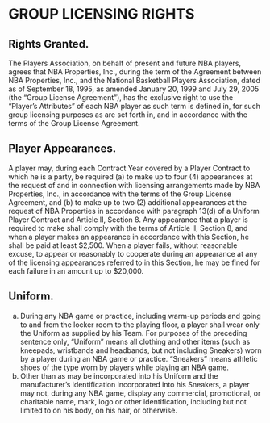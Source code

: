 # GROUP LICENSING RIGHTS

## Rights Granted.

The Players Association, on behalf of present and future NBA players, agrees that NBA Properties, Inc., during the term of the Agreement between NBA Properties, Inc., and the National Basketball Players Association, dated as of September 18, 1995, as amended January 20, 1999 and July 29, 2005 (the "Group License Agreement"), has the exclusive right to use the "Player's Attributes" of each NBA player as such term is defined in, for such group licensing purposes as are set forth in, and in accordance with the terms of the Group License Agreement.

## Player Appearances.

A player may, during each Contract Year covered by a Player Contract to which he is a party, be required (a) to make up to four (4) appearances at the request of and in connection with licensing arrangements made by NBA Properties, Inc., in accordance with the terms of the Group License Agreement, and (b) to make up to two (2) additional appearances at the request of NBA Properties in accordance with paragraph 13(d) of a Uniform Player Contract and Article II, Section 8. Any appearance that a player is required to make shall comply with the terms of Article II, Section 8, and when a player makes an appearance in accordance with this Section, he shall be paid at least \$2,500. When a player fails, without reasonable excuse, to appear or reasonably to cooperate during an appearance at any of the licensing appearances referred to in this Section, he may be fined for each failure in an amount up to \$20,000.

## Uniform.

(a) During any NBA game or practice, including warm-up periods and going to and from the locker room to the playing floor, a player shall wear only the Uniform as supplied by his Team. For purposes of the preceding sentence only, "Uniform" means all clothing and other items (such as kneepads, wristbands and headbands, but not including Sneakers) worn by a player during an NBA game or practice. "Sneakers" means athletic shoes of the type worn by players while playing an NBA game.
(b) Other than as may be incorporated into his Uniform and the manufacturer's identification incorporated into his Sneakers, a player may not, during any NBA game, display any commercial, promotional, or charitable name, mark, logo or other identification, including but not limited to on his body, on his hair, or otherwise.